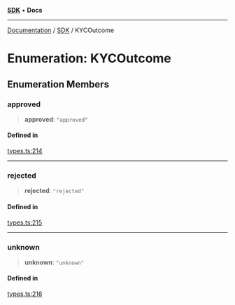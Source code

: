 [**SDK**](../index.mdx) • **Docs**

***

[Documentation](../../index.mdx) / [SDK](../README.mdx) / KYCOutcome

# Enumeration: KYCOutcome

## Enumeration Members

### approved

> **approved**: `"approved"`

#### Defined in

[types.ts:214](https://github.com/monerium/js-monorepo/blob/1f07b3662d18c631941e215c70068d205e95c304/packages/sdk/src/types.ts#L214)

***

### rejected

> **rejected**: `"rejected"`

#### Defined in

[types.ts:215](https://github.com/monerium/js-monorepo/blob/1f07b3662d18c631941e215c70068d205e95c304/packages/sdk/src/types.ts#L215)

***

### unknown

> **unknown**: `"unknown"`

#### Defined in

[types.ts:216](https://github.com/monerium/js-monorepo/blob/1f07b3662d18c631941e215c70068d205e95c304/packages/sdk/src/types.ts#L216)
